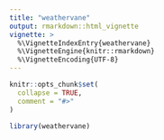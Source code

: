 ```yaml
---
title: "weathervane"
output: rmarkdown::html_vignette
vignette: >
  %\VignetteIndexEntry{weathervane}
  %\VignetteEngine{knitr::rmarkdown}
  %\VignetteEncoding{UTF-8}
---
```


```r
knitr::opts_chunk$set(
  collapse = TRUE,
  comment = "#>"
)
```

```r
library(weathervane)
```
